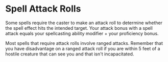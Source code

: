 # Spell Attack Rolls
Some spells require the caster to make an attack roll to determine whether the spell effect hits the intended target. Your attack bonus with a spell attack equals your spellcasting ability modifier + your proficiency bonus.

Most spells that require attack rolls involve ranged attacks. Remember that you have disadvantage on a ranged attack roll if you are within 5 feet of a hostile creature that can see you and that isn't incapacitated.
